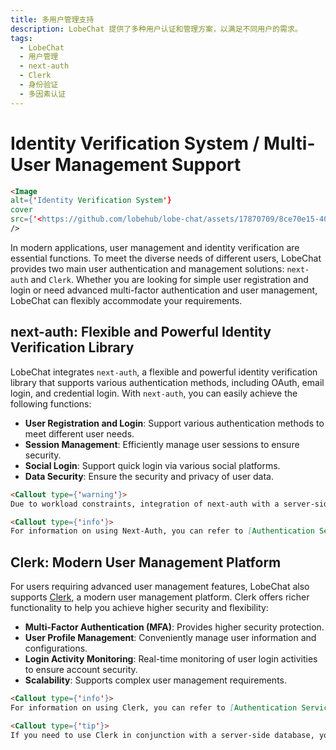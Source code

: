 ```yaml
---
title: 多用户管理支持
description: LobeChat 提供了多种用户认证和管理方案，以满足不同用户的需求。
tags:
  - LobeChat
  - 用户管理
  - next-auth
  - Clerk
  - 身份验证
  - 多因素认证
---
```

# Identity Verification System / Multi-User Management Support

```markdown
<Image
alt={'Identity Verification System'}
cover
src={'<https://github.com/lobehub/lobe-chat/assets/17870709/8ce70e15-40df-451e-b700-66090fe5b8c2'}>
/>
```

In modern applications, user management and identity verification are essential functions. To meet the diverse needs of different users, LobeChat provides two main user authentication and management solutions: `next-auth` and `Clerk`. Whether you are looking for simple user registration and login or need advanced multi-factor authentication and user management, LobeChat can flexibly accommodate your requirements.

## next-auth: Flexible and Powerful Identity Verification Library

LobeChat integrates `next-auth`, a flexible and powerful identity verification library that supports various authentication methods, including OAuth, email login, and credential login. With `next-auth`, you can easily achieve the following functions:

- **User Registration and Login**: Support various authentication methods to meet different user needs.
- **Session Management**: Efficiently manage user sessions to ensure security.
- **Social Login**: Support quick login via various social platforms.
- **Data Security**: Ensure the security and privacy of user data.

```markdown
<Callout type={'warning'}>
Due to workload constraints, integration of next-auth with a server-side database has not been implemented yet. If you need to use a server-side database, please use Clerk. </Callout>
```

```markdown
<Callout type={'info'}>
For information on using Next-Auth, you can refer to [Authentication Services - Next Auth](/en-US/docs/self-hosting/advanced/authentication#next-auth). </Callout>
```

## Clerk: Modern User Management Platform

For users requiring advanced user management features, LobeChat also supports [Clerk](https://clerk.com), a modern user management platform. Clerk offers richer functionality to help you achieve higher security and flexibility:

- **Multi-Factor Authentication (MFA)**: Provides higher security protection.
- **User Profile Management**: Conveniently manage user information and configurations.
- **Login Activity Monitoring**: Real-time monitoring of user login activities to ensure account security.
- **Scalability**: Supports complex user management requirements.

```markdown
<Callout type={'info'}>
For information on using Clerk, you can refer to [Authentication Services - Clerk](/en-US/docs/self-hosting/advanced/authentication#clerk). </Callout>
```

```markdown
<Callout type={'tip'}>
If you need to use Clerk in conjunction with a server-side database, you can refer to the "Configuring Authentication Services" section in [Deploying with a Server-Side Database](/en-US/docs/self-hosting/advanced/server-database). </Callout>
```

